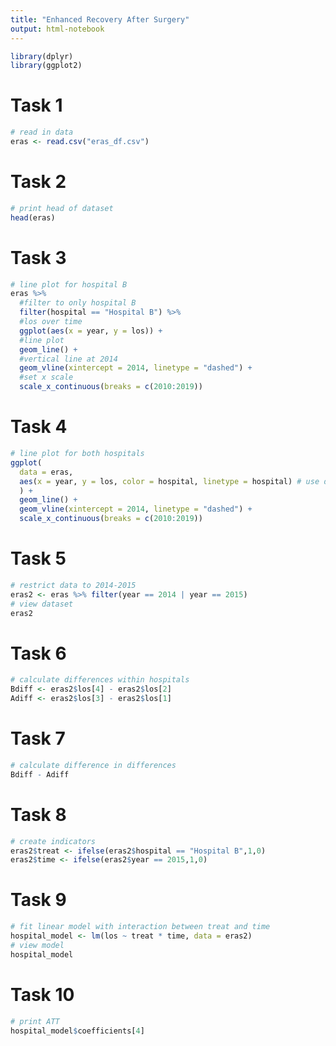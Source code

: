 ```yaml
---
title: "Enhanced Recovery After Surgery"
output: html-notebook
---
```


```r
library(dplyr)
library(ggplot2)
```
# Task 1
```r
# read in data
eras <- read.csv("eras_df.csv")
```
# Task 2
```r
# print head of dataset
head(eras)
```
# Task 3
```r
# line plot for hospital B
eras %>%
  #filter to only hospital B
  filter(hospital == "Hospital B") %>% 
  #los over time
  ggplot(aes(x = year, y = los)) + 
  #line plot
  geom_line() +
  #vertical line at 2014
  geom_vline(xintercept = 2014, linetype = "dashed") +
  #set x scale
  scale_x_continuous(breaks = c(2010:2019))
  ```
  
# Task 4
```r
# line plot for both hospitals
ggplot(
  data = eras, 
  aes(x = year, y = los, color = hospital, linetype = hospital) # use different line types/colors to distinguish hospitals
  ) +
  geom_line() +
  geom_vline(xintercept = 2014, linetype = "dashed") +
  scale_x_continuous(breaks = c(2010:2019))
```
# Task 5
```r
# restrict data to 2014-2015
eras2 <- eras %>% filter(year == 2014 | year == 2015)
# view dataset
eras2
```
# Task 6
```r
# calculate differences within hospitals
Bdiff <- eras2$los[4] - eras2$los[2]
Adiff <- eras2$los[3] - eras2$los[1]
```
# Task 7
```r
# calculate difference in differences
Bdiff - Adiff
```
# Task 8
```r
# create indicators
eras2$treat <- ifelse(eras2$hospital == "Hospital B",1,0)
eras2$time <- ifelse(eras2$year == 2015,1,0)
```
# Task 9
```r
# fit linear model with interaction between treat and time
hospital_model <- lm(los ~ treat * time, data = eras2)
# view model
hospital_model
```
# Task 10
```r
# print ATT
hospital_model$coefficients[4]
```